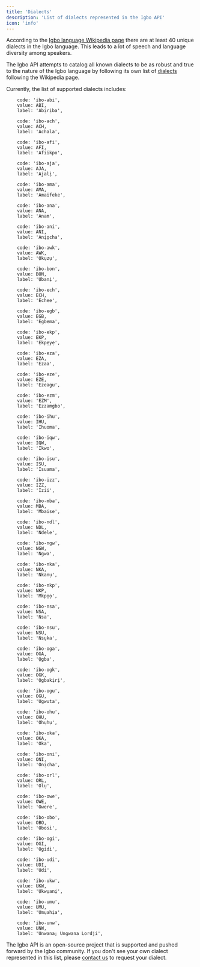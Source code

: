 ```yaml
---
title: 'Dialects'
description: 'List of dialects represented in the Igbo API'
icon: 'info'
---
```


According to the [Igbo language Wikipedia page](https://en.wikipedia.org/wiki/Igbo_language) there are
at least 40 unique dialects in the Igbo language. This leads to a lot of speech and language diversity among speakers.

The Igbo API attempts to catalog all known dialects to be as robust and true to the nature of the Igbo language by
following its own list of [dialects](https://github.com/nkowaokwu/igbo_api/blob/master/src/shared/constants/Dialect.ts)
following the Wikipedia page.

Currently, the list of supported dialects includes:


```
    code: 'ibo-abi',
    value: ABI,
    label: 'Abịrịba',

    code: 'ibo-ach',
    value: ACH,
    label: 'Achala',

    code: 'ibo-afi',
    value: AFI,
    label: 'Afiikpo',

    code: 'ibo-aja',
    value: AJA,
    label: 'Ajalị',

    code: 'ibo-ama',
    value: AMA,
    label: 'Amaifeke',

    code: 'ibo-ana',
    value: ANA,
    label: 'Anam',

    code: 'ibo-ani',
    value: ANI,
    label: 'Anịọcha',

    code: 'ibo-awk',
    value: AWK,
    label: 'Ọkụzụ',

    code: 'ibo-bon',
    value: BON,
    label: 'Ụbanị',

    code: 'ibo-ech',
    value: ECH,
    label: 'Echee',

    code: 'ibo-egb',
    value: EGB,
    label: 'Egbema',

    code: 'ibo-ekp',
    value: EKP,
    label: 'Ẹkpẹyẹ',

    code: 'ibo-eza',
    value: EZA,
    label: 'Ezaa',

    code: 'ibo-eze',
    value: EZE,
    label: 'Ezeagu',

    code: 'ibo-ezm',
    value: 'EZM',
    label: 'Ezzamgbo',

    code: 'ibo-ihu',
    value: IHU,
    label: 'Ihuoma',

    code: 'ibo-iqw',
    value: IQW,
    label: 'Ikwo',

    code: 'ibo-isu',
    value: ISU,
    label: 'Isuama',

    code: 'ibo-izz',
    value: IZZ,
    label: 'Izii',

    code: 'ibo-mba',
    value: MBA,
    label: 'Mbaise',

    code: 'ibo-ndl',
    value: NDL,
    label: 'Ndele',

    code: 'ibo-ngw',
    value: NGW,
    label: 'Ngwa',

    code: 'ibo-nka',
    value: NKA,
    label: 'Nkanụ',

    code: 'ibo-nkp',
    value: NKP,
    label: 'Mkpọọ',

    code: 'ibo-nsa',
    value: NSA,
    label: 'Nsa',

    code: 'ibo-nsu',
    value: NSU,
    label: 'Nsụka',

    code: 'ibo-oga',
    value: OGA,
    label: 'Ọgba',

    code: 'ibo-ogk',
    value: OGK,
    label: 'Ọgbakịrị',

    code: 'ibo-ogu',
    value: OGU,
    label: 'Ugwuta',

    code: 'ibo-ohu',
    value: OHU,
    label: 'Ọhụhụ',

    code: 'ibo-oka',
    value: OKA,
    label: 'Ọka',

    code: 'ibo-oni',
    value: ONI,
    label: 'Ọnịcha',

    code: 'ibo-orl',
    value: ORL,
    label: 'Ọlụ',

    code: 'ibo-owe',
    value: OWE,
    label: 'Owere',

    code: 'ibo-obo',
    value: OBO,
    label: 'Obosi',

    code: 'ibo-ogi',
    value: OGI,
    label: 'Ogidi',

    code: 'ibo-udi',
    value: UDI,
    label: 'Udi',

    code: 'ibo-ukw',
    value: UKW,
    label: 'Ụkwụanị',

    code: 'ibo-umu',
    value: UMU,
    label: 'Ụmụahịa',

    code: 'ibo-unw',
    value: UNW,
    label: 'Unwana; Ungwana Lordji',
```

The Igbo API is an open-source project that is supported and pushed forward by the Igbo community.
If you don't see your own dialect represented in this list, please [contact us](mailto:kedu@nkowaokwu.com) to request your dialect.
